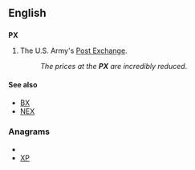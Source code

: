 {{also|℞}}
==English==
{{wikipedia|Post exchange}}
==={{abbreviation}}===
'''PX'''

# {{US|military}} The U.S. Army's [[Post Exchange]].
#:''The prices at the '''PX''' are incredibly reduced''.

====See also====
* [[BX]]
* [[NEX]]

===Anagrams===
* {{alphagram|px}}
* [[XP#English|XP]]